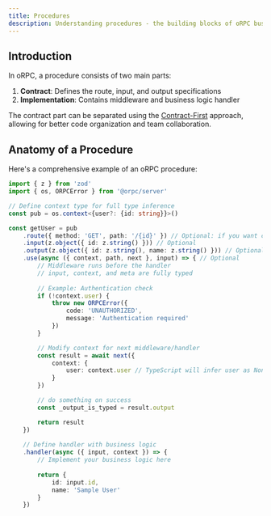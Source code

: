 ```yaml
---
title: Procedures
description: Understanding procedures - the building blocks of oRPC business logic
---
```


## Introduction

In oRPC, a procedure consists of two main parts:
1. **Contract**: Defines the route, input, and output specifications
2. **Implementation**: Contains middleware and business logic handler

The contract part can be separated using the [Contract-First](/docs/contract-first) approach, allowing for better code organization and team collaboration.

## Anatomy of a Procedure

Here's a comprehensive example of an oRPC procedure:

```ts twoslash
import { z } from 'zod'
import { os, ORPCError } from '@orpc/server'

// Define context type for full type inference
const pub = os.context<{user?: {id: string}}>()

const getUser = pub
    .route({ method: 'GET', path: '/{id}' }) // Optional: if you want custom api under OpenAPI Specifications
    .input(z.object({ id: z.string() })) // Optional
    .output(z.object({ id: z.string(), name: z.string() })) // Optional
    .use(async ({ context, path, next }, input) => { // Optional
        // Middleware runs before the handler
        // input, context, and meta are fully typed
        
        // Example: Authentication check
        if (!context.user) {
            throw new ORPCError({
                code: 'UNAUTHORIZED',
                message: 'Authentication required'
            })
        }

        // Modify context for next middleware/handler
        const result = await next({
            context: {
                user: context.user // TypeScript will infer user as NonNullable
            }
        })

        // do something on success
        const _output_is_typed = result.output

        return result
    })
    
    // Define handler with business logic
    .handler(async ({ input, context }) => {
        // Implement your business logic here
        
        return {
            id: input.id,
            name: 'Sample User'
        }
    })
```
